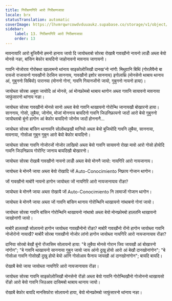 ```yaml
---
title: निरीक्षणगिरि आरो निरीक्षणजाग्रा
locale: brx
statusTranslation: automatic
coverImage: https://lhvmrqwrcowdvduuaukz.supabase.co/storage/v1/object/public/strapi-uploads/small_cover-tratado-de-psicologia-revolucionaria.webp-5e15e1cec4e0ebebcde5d7fc7565d8fd.webp
sidebar:
    label: 13. निरीक्षणगिरि आरो निरीक्षणजाग्रा
    order: 13
---
```

मावनायारि आरो बुजियैनो हमनो हानाय जायो दि जायोब्लाबो सोरबा रोखाबै गावखौनो नायनो लाडोँ अब्ला बेयो मोनसे नङा, बांसिन बेफोर बायदिनो जाहोनावनो मावनाय जागायनो।

गावनि नोजोराव गोरोबथा खालामनो थांनाय साइकोलोजिखौ दानख'नो नांगौ: मिथुवानि बिथिं (गोरलैयैनो बा रायजो राजायानो गावखौनो देरसिन साननाय, गावखौनो इशोर साननाय) इगोलाथ्रि (मोनसेनो थाबाय थानाय आं, गुबुननो सिबियो) पारानया (मोननो गोनां, गावनि गियानजोंनो जायो, गुबुननो नायनो हाया)।

जायोब्ला सोरबा अबुवा जायोदि आं मोनसे, आं मोनफ्रोमबो थाबाय थागोन अब्ला गावनि सायावनो मावनाया जाफुंसारनो थांनाय नङा।

जायोब्ला सोरबा गावखौनो मोनसे सानो अब्ला बेयो गावनि थाखायनो गोरोन्थि जानायखौ बोखारनो हाया। साननाय, गोसो, लुबैया, जोनोम, मोजां मोननाय बायदिनो गावनि जिउनिफ्रायनो जादों आरो बेयो गुबुननो जायोब्लाबो बुंनो हागोन आं बेफोर बायदिनो जोनोम जादों होननानै...

जायोब्ला सोरबा बांसिन थानायनि सोलोंथाइखौ मानियो अब्ला बेयो बुजियोदि गावनि लुबैया, साननाया, मावनाया, गोसोआ गुबुन गुबुन आरो बेयो बेफोर बायदिनो।

जायोब्ला सोरबा गावनि नोजोरजों नोजोर लाखियो अब्ला बेयो गावनि सायावनो रोखा मावो आरो गोसो होयोदि गावनि जिउनिफ्राय गोरोन्टि जानाय बायदिखौ बोखारनो।

जायोब्ला सोरबा रोखाबै गावखौनो नायनो लाडोँ अब्ला बेयो मोननै जायो: नायगिरि आरो नायजानाय।

जायोब्ला बे मोननै जाया अब्ला बेयो रोखादि जों Auto-Conocimiento निफ्राय गोजान थागोन।

जों गावखौनो माबोरै नायनो हागोन जायोब्ला जों नायगिरि आरो नायजानायाव रोंङा?

जायोब्ला बे मोननै जाया अब्ला रोखायै जों Auto-Conocimiento नि लामाजों गोजान थागोन।

जायोब्ला बे मोननै जाया अब्ला जों गावनि बांसिन थानाय गोरोन्थिनि थाखायनो नांथाबनो गोनां जायो।

जायोब्ला सोरबा गावनि बांसिन गोरोन्थिनि थाखायनो नांथाबो अब्ला बेयो मोनफ्रोमबो हालतनि थाखायनो जाखोनांगौ जायो।

माबोरै हालतखौ सोलायनो हागोन जायोब्ला गावखौनोनो रोंङा? माबोरै गावखौनो रोंनो हागोन जायोब्ला गावनि नोजोरोनो नायाखै? माबोरै सोरबा गावखौनो नोजोर लांनो हागोन जायोब्ला नायगिरि आरो नायजानायाव रोंङा?

दानिया सोरबो बेखौ बुंनो रोंजासिम सोलायनो हाया: "बे लुबैया मोनसे गोरान जिव जायखौ आं बोखारनो नांगोन"; "बे गावनि थाखायनो साननाया गुबुन जायो जाय आंनो दुखु होयो आरो आं बेखौ दानखोनांगोन"; "बे गोसोआ गावनि गोसोखौ दुखु होयो बेयो आंनि गोसोआव फैनाय जायखौ आं दानखोनांगोन"; बायदि बायदि।

रोखाबै बेयो जाया जायोब्ला नायगिरि आरो नायजानायाव रोंङा।

जायोब्ला सोरबा गावनि साइकोलोजिखौ मोनसेनो रोंङो अब्ला बेयो गावनि गोरोन्थिखौनो गोजोननो थाखायसो रोंङो आरो बेयो गावनि जिउआव दासिमबो थाबाय थानाय जायो।

रोखाबै बेफोर बायदि मानसिफोरा सोलायनो हाया, बेयो मोनफ्रोमबो जाफुंसारनो थांनाय नङा।


